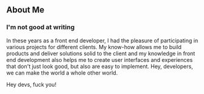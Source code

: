 ## About Me

### I'm not good at writing

<article className="teste">
  In these years as a front end developer, I had the pleasure of participating
  in various projects for different clients. My know-how allows me to build
  products and deliver solutions solid to the client and my knowledge in front
  end development also helps me to create user interfaces and experiences that
  don't just look good, but also are easy to implement. Hey, developers, we can
  make the world a whole other world.
</article>

Hey devs, fuck you!
